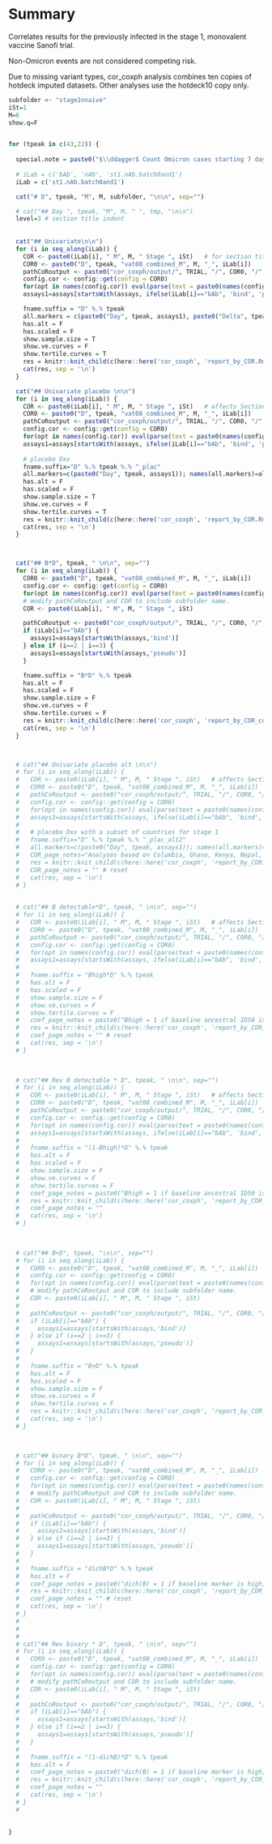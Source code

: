 # Summary

Correlates results for the previously infected in the stage 1, monovalent vaccine Sanofi trial. 

Non-Omicron events are not considered competing risk.

Due to missing variant types, cor_coxph analysis combines ten copies of hotdeck imputed datasets. Other analyses use the hotdeck10 copy only.




```r

subfolder <- "stage1nnaive"
iSt=1
M=6
show.q=F


for (tpeak in c(43,22)) { 
  
  special.note = paste0("$\\ddagger$ Count Omicron cases starting 7 days post Day ", tpeak, ".")
  
  # iLab = c('bAb', 'nAb', 'st1.nAb.batch0and1')
  iLab = c('st1.nAb.batch0and1')

  cat("# D", tpeak, "M", M, subfolder, "\n\n", sep="")

  # cat("## Day ", tpeak, "M", M, " ", tmp, "\n\n")
  level=3 # section title indent
  
  
  cat("## Univariate\n\n")
  for (i in seq_along(iLab)) {
    COR <- paste0(iLab[i], " M", M, " Stage ", iSt)   # for section title in report_by_COR.Rmd
    COR0 <- paste0("D", tpeak, "vat08_combined_M", M, "_", iLab[i])    # D43vat08_combined_M12_bAb
    pathCoRoutput <- paste0("cor_coxph/output/", TRIAL, "/", COR0, "/", subfolder)
    config.cor <- config::get(config = COR0)
    for(opt in names(config.cor)) eval(parse(text = paste0(names(config.cor[opt])," <- config.cor[[opt]]")))
    assays1=assays[startsWith(assays, ifelse(iLab[i]=="bAb", 'bind', 'pseudo'))]

    fname.suffix = "D" %.% tpeak
    all.markers = c(paste0("Day", tpeak, assays1), paste0("Delta", tpeak, "overB", assays1), paste0("B", assays1)); names(all.markers)=all.markers
    has.alt = F
    has.scaled = F
    show.sample.size = T
    show.ve.curves = F
    show.tertile.curves = T
    res = knitr::knit_child(c(here::here('cor_coxph', 'report_by_COR.Rmd')), quiet = TRUE)
    cat(res, sep = '\n')
  }

  cat("## Univariate placebo \n\n")
  for (i in seq_along(iLab)) {
    COR <- paste0(iLab[i], " M", M, " Stage ", iSt)   # affects Section title in report_by_COR.Rmd
    COR0 <- paste0("D", tpeak, "vat08_combined_M", M, "_", iLab[i])    # D43vat08_combined_M12_bAb
    pathCoRoutput <- paste0("cor_coxph/output/", TRIAL, "/", COR0, "/", subfolder)
    config.cor <- config::get(config = COR0)
    for(opt in names(config.cor)) eval(parse(text = paste0(names(config.cor[opt])," <- config.cor[[opt]]")))
    assays1=assays[startsWith(assays, ifelse(iLab[i]=="bAb", 'bind', 'pseudo'))]
  
    # placebo Dxx
    fname.suffix="D" %.% tpeak %.% "_plac"
    all.markers=c(paste0("Day", tpeak, assays1)); names(all.markers)=all.markers
    has.alt = F
    has.scaled = F
    show.sample.size = T
    show.ve.curves = F
    show.tertile.curves = T
    res = knitr::knit_child(c(here::here('cor_coxph', 'report_by_COR.Rmd')), quiet = TRUE)
    cat(res, sep = '\n')
  }



  cat("## B*D", tpeak, " \n\n", sep="")
  for (i in seq_along(iLab)) {
    COR0 <- paste0("D", tpeak, "vat08_combined_M", M, "_", iLab[i])    # D43vat08_combined_M12_bAb
    config.cor <- config::get(config = COR0)
    for(opt in names(config.cor)) eval(parse(text = paste0(names(config.cor[opt])," <- config.cor[[opt]]")))
    # modify pathCoRoutput and COR to include subfolder name.
    COR <- paste0(iLab[i], " M", M, " Stage ", iSt)

    pathCoRoutput <- paste0("cor_coxph/output/", TRIAL, "/", COR0, "/", subfolder)
    if (iLab[i]=="bAb") {
      assays1=assays[startsWith(assays,'bind')]
    } else if (i==2 | i==3) {
      assays1=assays[startsWith(assays,'pseudo')]
    }

    fname.suffix = "B*D" %.% tpeak
    has.alt = F
    has.scaled = F
    show.sample.size = F
    show.ve.curves = F
    show.tertile.curves = F
    res = knitr::knit_child(c(here::here('cor_coxph', 'report_by_COR_coef.Rmd')), quiet = TRUE)
    cat(res, sep = '\n')
  }



  # cat("## Univariate placebo alt \n\n")
  # for (i in seq_along(iLab)) {
  #   COR <- paste0(iLab[i], " M", M, " Stage ", iSt)   # affects Section title in report_by_COR.Rmd
  #   COR0 <- paste0("D", tpeak, "vat08_combined_M", M, "_", iLab[i])    # D43vat08_combined_M12_bAb
  #   pathCoRoutput <- paste0("cor_coxph/output/", TRIAL, "/", COR0, "/", subfolder)
  #   config.cor <- config::get(config = COR0)
  #   for(opt in names(config.cor)) eval(parse(text = paste0(names(config.cor[opt])," <- config.cor[[opt]]")))
  #   assays1=assays[startsWith(assays, ifelse(iLab[i]=="bAb", 'bind', 'pseudo'))]
  # 
  #   # placebo Dxx with a subset of countries for stage 1
  #   fname.suffix="D" %.% tpeak %.% "_plac_alt2"
  #   all.markers=c(paste0("Day", tpeak, assays1)); names(all.markers)=all.markers
  #   COR_page_notes="Analyses based on Columbia, Ghana, Kenya, Nepal, India only."
  #   res = knitr::knit_child(c(here::here('cor_coxph', 'report_by_COR.Rmd')), quiet = TRUE)
  #   COR_page_notes = "" # reset
  #   cat(res, sep = '\n')
  # }

  
  # cat("## B detectable*D", tpeak, " \n\n", sep="")
  # for (i in seq_along(iLab)) {
  #   COR <- paste0(iLab[i], " M", M, " Stage ", iSt)   # affects Section title in report_by_COR.Rmd
  #   COR0 <- paste0("D", tpeak, "vat08_combined_M", M, "_", iLab[i])    # D43vat08_combined_M12_bAb
  #   pathCoRoutput <- paste0("cor_coxph/output/", TRIAL, "/", COR0, "/", subfolder)
  #   config.cor <- config::get(config = COR0)
  #   for(opt in names(config.cor)) eval(parse(text = paste0(names(config.cor[opt])," <- config.cor[[opt]]")))
  #   assays1=assays[startsWith(assays, ifelse(iLab[i]=="bAb", 'bind', 'pseudo'))]
  #       
  #   fname.suffix = "Bhigh*D" %.% tpeak
  #   has.alt = F
  #   has.scaled = F
  #   show.sample.size = F
  #   show.ve.curves = F
  #   show.tertile.curves = F
  #   coef_page_notes = paste0("Bhigh = 1 if baseline ancestral ID50 is above LOD; thus the second parameter is the effect of the continuous marker in the baseline undetectable group.")
  #   res = knitr::knit_child(c(here::here('cor_coxph', 'report_by_COR_coef.Rmd')), quiet = TRUE)
  #   coef_page_notes = "" # reset 
  #   cat(res, sep = '\n')
  # }
  

      
  # cat("## Rev B detectable * D", tpeak, " \n\n", sep="")
  # for (i in seq_along(iLab)) {
  #   COR <- paste0(iLab[i], " M", M, " Stage ", iSt)   # affects Section title in report_by_COR.Rmd
  #   COR0 <- paste0("D", tpeak, "vat08_combined_M", M, "_", iLab[i])    # D43vat08_combined_M12_bAb
  #   pathCoRoutput <- paste0("cor_coxph/output/", TRIAL, "/", COR0, "/", subfolder)
  #   config.cor <- config::get(config = COR0)
  #   for(opt in names(config.cor)) eval(parse(text = paste0(names(config.cor[opt])," <- config.cor[[opt]]")))
  #   assays1=assays[startsWith(assays, ifelse(iLab[i]=="bAb", 'bind', 'pseudo'))]
  # 
  #   fname.suffix = "(1-Bhigh)*D" %.% tpeak
  #   has.alt = F
  #   has.scaled = F
  #   show.sample.size = F
  #   show.ve.curves = F
  #   show.tertile.curves = F
  #   coef_page_notes = paste0("Bhigh = 1 if baseline ancestral ID50 is above LOD; thus the second parameter is the effect of the continuous marker in the baseline detectable group.")
  #   res = knitr::knit_child(c(here::here('cor_coxph', 'report_by_COR_coef.Rmd')), quiet = TRUE)
  #   coef_page_notes = ""
  #   cat(res, sep = '\n')
  # }
  
  

  # cat("## B+D", tpeak, "\n\n", sep="")
  # for (i in seq_along(iLab)) {
  #   COR0 <- paste0("D", tpeak, "vat08_combined_M", M, "_", iLab[i])    # D43vat08_combined_M12_bAb
  #   config.cor <- config::get(config = COR0)
  #   for(opt in names(config.cor)) eval(parse(text = paste0(names(config.cor[opt])," <- config.cor[[opt]]")))
  #   # modify pathCoRoutput and COR to include subfolder name.
  #   COR <- paste0(iLab[i], " M", M, " Stage ", iSt)
  # 
  #   pathCoRoutput <- paste0("cor_coxph/output/", TRIAL, "/", COR0, "/", subfolder)
  #   if (iLab[i]=="bAb") {
  #     assays1=assays[startsWith(assays,'bind')]
  #   } else if (i==2 | i==3) {
  #     assays1=assays[startsWith(assays,'pseudo')]
  #   }
  # 
  #   fname.suffix = "B+D" %.% tpeak
  #   has.alt = F
  #   has.scaled = F
  #   show.sample.size = F
  #   show.ve.curves = F
  #   show.tertile.curves = F
  #   res = knitr::knit_child(c(here::here('cor_coxph', 'report_by_COR_coef.Rmd')), quiet = TRUE)
  #   cat(res, sep = '\n')
  # }
  


  # cat("## binary B*D", tpeak, " \n\n", sep="")
  # for (i in seq_along(iLab)) {
  #   COR0 <- paste0("D", tpeak, "vat08_combined_M", M, "_", iLab[i])    # D43vat08_combined_M12_bAb
  #   config.cor <- config::get(config = COR0)
  #   for(opt in names(config.cor)) eval(parse(text = paste0(names(config.cor[opt])," <- config.cor[[opt]]")))
  #   # modify pathCoRoutput and COR to include subfolder name. 
  #   COR <- paste0(iLab[i], " M", M, " Stage ", iSt)
  # 
  #   pathCoRoutput <- paste0("cor_coxph/output/", TRIAL, "/", COR0, "/", subfolder)
  #   if (iLab[i]=="bAb") {
  #     assays1=assays[startsWith(assays,'bind')]
  #   } else if (i==2 | i==3) {
  #     assays1=assays[startsWith(assays,'pseudo')]
  #   }
  #       
  #   fname.suffix = "dichB*D" %.% tpeak
  #   has.alt = F
  #   coef_page_notes = paste0("dich(B) = 1 if baseline marker is high, 0 if baseline marker is low; thus the second parameter is the effect of the continuous marker in the low baseline group. The cut point is set to the weighted median unless the negative response rate at baseline exceeds 40% or more than 40% of the values are above the Upper Limit of Quantification (ULOQ). In these cases, the cut point is adjusted to the detection limit or ULOQ, respectively. Cut points (on the log10 scale): ", concatList(paste0("\\input{", pathCoRoutput, "/dichcutpoints_B", assays1, ".txt}"), sep=", "), ".")
  #   res = knitr::knit_child(c(here::here('cor_coxph', 'report_by_COR_coef.Rmd')), quiet = TRUE)
  #   coef_page_notes = "" # reset 
  #   cat(res, sep = '\n')
  # }
  # 
  # 
  # 
  # cat("## Rev binary * D", tpeak, " \n\n", sep="")
  # for (i in seq_along(iLab)) {
  #   COR0 <- paste0("D", tpeak, "vat08_combined_M", M, "_", iLab[i])    # D43vat08_combined_M12_bAb
  #   config.cor <- config::get(config = COR0)
  #   for(opt in names(config.cor)) eval(parse(text = paste0(names(config.cor[opt])," <- config.cor[[opt]]")))
  #   # modify pathCoRoutput and COR to include subfolder name. 
  #   COR <- paste0(iLab[i], " M", M, " Stage ", iSt)
  # 
  #   pathCoRoutput <- paste0("cor_coxph/output/", TRIAL, "/", COR0, "/", subfolder)
  #   if (iLab[i]=="bAb") {
  #     assays1=assays[startsWith(assays,'bind')]
  #   } else if (i==2 | i==3) {
  #     assays1=assays[startsWith(assays,'pseudo')]
  #   }
  #   
  #   fname.suffix = "(1-dichB)*D" %.% tpeak
  #   has.alt = F
  #   coef_page_notes = paste0("dich(B) = 1 if baseline marker is high, 0 if baseline marker is low; thus the second parameter is the effect of the continuous marker in the high baseline group. The cut point is set to the weighted median unless the negative response rate at baseline exceeds 40% or more than 40% of the values are above the Upper Limit of Quantification (ULOQ). In these cases, the cut point is adjusted to the detection limit or ULOQ, respectively. Cut points (on the log10 scale): ", concatList(paste0("\\input{", pathCoRoutput, "/dichcutpoints_B", assays1, ".txt}"), sep=", "), ".")
  #   res = knitr::knit_child(c(here::here('cor_coxph', 'report_by_COR_coef.Rmd')), quiet = TRUE)
  #   coef_page_notes = ""
  #   cat(res, sep = '\n')
  # }
  # 
  

}
```
